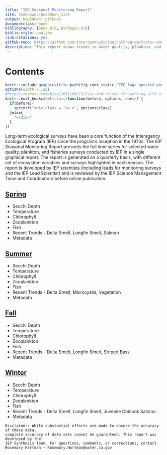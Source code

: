 ```yaml
--- 
title: "IEP Seasonal Monitoring Report"
site: bookdown::bookdown_site
output: bookdown::gitbook
documentclass: book
bibliography: [book.bib, packages.bib]
biblio-style: apalike
link-citations: yes
github-repo: https://github.com/InteragencyEcologicalProgram/Status-and-Trends
description: "This report shows trends in water quality, plankton, and fish across multiple IEP surveys."
---
```


# Contents

```r
knitr::include_graphics(file.path(fig_root_static,"IEP_logo_updated.png"))
options(width = 120)
#http://zevross.com/blog/2017/06/19/tips-and-tricks-for-working-with-images-and-figures-in-r-markdown-documents/#style-your-image-environment-with-css
knitr::knit_hooks$set(class=function(before, options, envir) {
  if(before){
    sprintf("<div class = '%s'>", options$class)
  }else{
    "</div>"
  }
})
```


 Long-term ecological surveys have been a core function of the Interagency Ecological Program (IEP) since the program’s inception in the 1970s. The IEP Seasonal Monitoring Report presents the full time series for selected water quality, plankton, and fisheries surveys conducted by IEP in a single graphical report.  The report is generated on a quarterly basis, with different set of ecosystem variables and surveys highlighted in each season. The report is developed by IEP scientists (including leads for monitoring surveys and the IEP Lead Scientist) and is reviewed by the IEP Science Management Team and Coordinators before online publication. 


<h2>[Spring](Spring.html)</h2>
  * Secchi Depth
  * Temperature
  * Chlorophyll
  * Zooplankton
  * Fish
  * Recent Trends - Delta Smelt, Longfin Smelt, Salmon
  * Metadata

<h2>[Summer](Summer.html)</h2>
  * Secchi Depth
  * Temperature
  * Chlorophyll
  * Zooplankton
  * Fish
  * Recent Trends - Delta Smelt, Microcystis, Vegetation
  * Metadata

<h2>[Fall](Fall.html)</h2>
  * Secchi Depth
  * Temperature
  * Chlorophyll
  * Zooplankton
  * Fish
  * Recent Trends - Delta Smelt, Longfin Smelt, Striped Bass
  * Metadata

<h2>[Winter](Winter.html)</h2>
  * Secchi Depth
  * Temperature
  * Chlorophyll
  * Zooplankton
  * Fish
  * Recent Trends - Delta Smelt, Longfin Smelt, Juvenile Chinook Salmon
  * Metadata

```block
Disclaimer: While substantial efforts are made to ensure the accuracy of these data, 
complete accuracy of data sets cannot be guaranteed. This report was developed by the 
IEP Synthesis Team. For questions, comments, or corrections, contact 
Rosemary Hartman – Rosemary.Hartman@water.ca.gov
```


